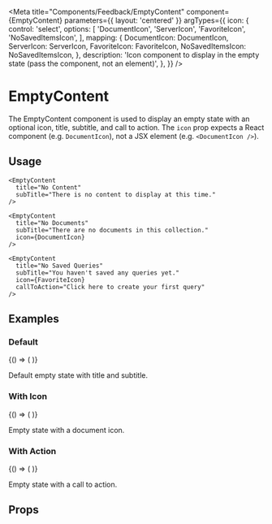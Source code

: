 
<Meta
  title="Components/Feedback/EmptyContent"
  component={EmptyContent}
  parameters={{ layout: 'centered' }}
  argTypes={{
    icon: {
      control: 'select',
      options: [
        'DocumentIcon',
        'ServerIcon',
        'FavoriteIcon',
        'NoSavedItemsIcon',
      ],
      mapping: {
        DocumentIcon: DocumentIcon,
        ServerIcon: ServerIcon,
        FavoriteIcon: FavoriteIcon,
        NoSavedItemsIcon: NoSavedItemsIcon,
      },
      description:
        'Icon component to display in the empty state (pass the component, not an element)',
    },
  }}
/>

# EmptyContent

The EmptyContent component is used to display an empty state with an optional icon, title, subtitle, and call to action. The `icon` prop expects a React component (e.g. `DocumentIcon`), not a JSX element (e.g. `<DocumentIcon />`).

## Usage

```tsx
<EmptyContent
  title="No Content"
  subTitle="There is no content to display at this time."
/>

<EmptyContent
  title="No Documents"
  subTitle="There are no documents in this collection."
  icon={DocumentIcon}
/>

<EmptyContent
  title="No Saved Queries"
  subTitle="You haven't saved any queries yet."
  icon={FavoriteIcon}
  callToAction="Click here to create your first query"
/>
```

## Examples

### Default

<Story name="Default">
  {() => (
    <EmptyContent
      title="No Content"
      subTitle="There is no content to display at this time."
    />
  )}
</Story>

Default empty state with title and subtitle.

### With Icon

<Story name="WithIcon">
  {() => (
    <EmptyContent
      title="No Documents"
      subTitle="There are no documents in this collection."
      icon={DocumentIcon}
    />
  )}
</Story>

Empty state with a document icon.

### With Action

<Story name="WithAction">
  {() => (
    <EmptyContent
      title="No Saved Queries"
      subTitle="You haven't saved any queries yet."
      icon={FavoriteIcon}
      callToAction="Click here to create your first query"
    />
  )}
</Story>

Empty state with a call to action.

## Props

<Controls />
